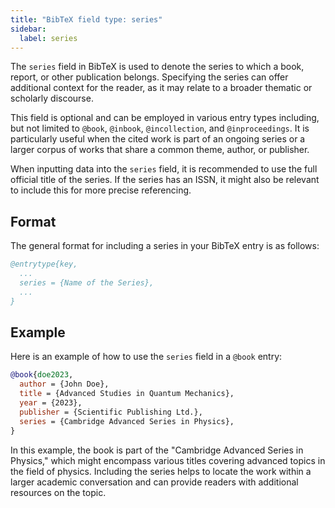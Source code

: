 ```yaml
---
title: "BibTeX field type: series"
sidebar:
  label: series
---
```



The `series` field in BibTeX is used to denote the series to which a book, report, or other publication belongs. Specifying the series can offer additional context for the reader, as it may relate to a broader thematic or scholarly discourse.

<CiteDrive />

This field is optional and can be employed in various entry types including, but not limited to `@book`, `@inbook`, `@incollection`, and `@inproceedings`. It is particularly useful when the cited work is part of an ongoing series or a larger corpus of works that share a common theme, author, or publisher.

When inputting data into the `series` field, it is recommended to use the full official title of the series. If the series has an ISSN, it might also be relevant to include this for more precise referencing.

## Format

The general format for including a series in your BibTeX entry is as follows:

```bibtex
@entrytype{key,
  ...
  series = {Name of the Series},
  ...
}
```

## Example

Here is an example of how to use the `series` field in a `@book` entry:

```bibtex
@book{doe2023,
  author = {John Doe},
  title = {Advanced Studies in Quantum Mechanics},
  year = {2023},
  publisher = {Scientific Publishing Ltd.},
  series = {Cambridge Advanced Series in Physics},
}
```

In this example, the book is part of the "Cambridge Advanced Series in Physics," which might encompass various titles covering advanced topics in the field of physics. Including the series helps to locate the work within a larger academic conversation and can provide readers with additional resources on the topic.